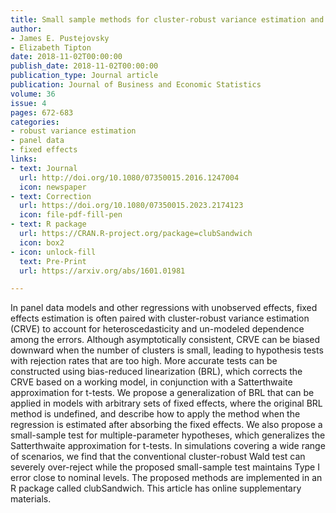 ```yaml
---
title: Small sample methods for cluster-robust variance estimation and hypothesis testing in fixed effects models
author:
- James E. Pustejovsky
- Elizabeth Tipton
date: 2018-11-02T00:00:00
publish_date: 2018-11-02T00:00:00
publication_type: Journal article
publication: Journal of Business and Economic Statistics
volume: 36
issue: 4
pages: 672-683
categories:
- robust variance estimation
- panel data
- fixed effects
links:
- text: Journal
  url: http://doi.org/10.1080/07350015.2016.1247004
  icon: newspaper
- text: Correction
  url: https://doi.org/10.1080/07350015.2023.2174123
  icon: file-pdf-fill-pen
- text: R package
  url: https://CRAN.R-project.org/package=clubSandwich
  icon: box2
- icon: unlock-fill
  text: Pre-Print
  url: https://arxiv.org/abs/1601.01981

---
```



In panel data models and other regressions with unobserved effects, fixed effects estimation is often paired with cluster-robust variance estimation (CRVE) to account for heteroscedasticity and un-modeled dependence among the errors. Although asymptotically consistent, CRVE can be biased downward when the number of clusters is small, leading to hypothesis tests with rejection rates that are too high. More accurate tests can be constructed using bias-reduced linearization (BRL), which corrects the CRVE based on a working model, in conjunction with a Satterthwaite approximation for t-tests. We propose a generalization of BRL that can be applied in models with arbitrary sets of fixed effects, where the original BRL method is undefined, and describe how to apply the method when the regression is estimated after absorbing the fixed effects. We also propose a small-sample test for multiple-parameter hypotheses, which generalizes the Satterthwaite approximation for t-tests. In simulations covering a wide range of scenarios, we find that the conventional cluster-robust Wald test can severely over-reject while the proposed small-sample test maintains Type I error close to nominal levels. The proposed methods are implemented in an R package called clubSandwich. This article has online supplementary materials.

